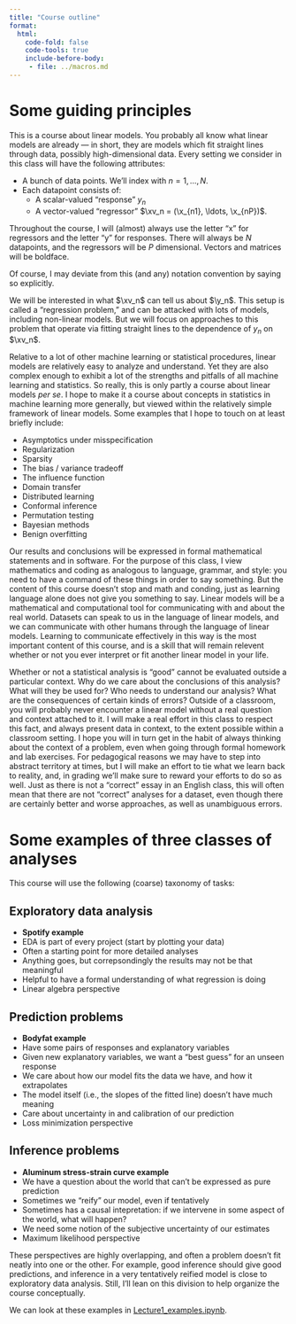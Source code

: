 ```yaml
---
title: "Course outline"
format:
  html:
    code-fold: false
    code-tools: true
    include-before-body:
     - file: ../macros.md
---
```




# Some guiding principles

This is a course about linear models.  You probably all know what linear models
are already --- in short, they are models which fit straight lines through data,
possibly high-dimensional data.   Every setting we consider in this class will
have the following attributes:

- A bunch of data points.  We'll index with $n = 1, \ldots, N$.
- Each datapoint consists of:
  - A scalar-valued "response" $y_n$
  - A vector-valued "regressor" $\xv_n = (\x_{n1}, \ldots, \x_{nP})$.

::: {.callout-tip title='Notation'}  
Throughout the course, I will (almost) always use the
letter "x" for regressors and
the letter "y" for responses.  There will always be $N$ datapoints, and the
regressors will be $P$ dimensional.  Vectors and matrices will be boldface.

Of course, I may deviate from this
(and any) notation convention by saying so explicitly.
:::

We will be interested in what $\xv_n$ can tell us about $\y_n$. This setup is
called a "regression problem," and can be attacked with lots of models,
including non-linear models.  But we will focus on approaches to this problem
that operate via fitting straight lines to the dependence of
$y_n$ on $\xv_n$.

Relative to a lot of other machine learning or statistical procedures, linear
models are relatively easy to analyze and understand.  Yet they are also complex
enough to exhibit a lot of the strengths and pitfalls of all machine learning
and statistics.  So really, this is only partly a course about linear models
*per se*.  I hope to make it a course about concepts in statistics in machine
learning more generally, but viewed within the relatively simple framework of
linear models.  Some examples that I hope to touch on at least briefly include:

- Asymptotics under misspecification
- Regularization
- Sparsity
- The bias / variance tradeoff
- The influence function
- Domain transfer
- Distributed learning
- Conformal inference
- Permutation testing
- Bayesian methods
- Benign overfitting

Our results and conclusions will be expressed in formal mathematical statements
and in software.  For the purpose of this class, I view mathematics and coding
as analogous to language, grammar, and style: you need to have a command of
these things in order to say something.  But the content of this course doesn't
stop and math and conding, just as learning language alone does not give you
something to say. Linear models will be a mathematical and computational tool
for communicating with and about the real world.  Datasets can speak to us in
the language of linear models, and we can communicate with other humans through
the language of linear models.  Learning to communicate effectively in this way
is the most important content of this course, and is a skill that will remain
relevent whether or not you ever interpret or fit another linear model in your
life.

Whether or not a statistical analysis is "good" cannot be evaluated outside a
particular context.  Why do we care about the conclusions of this analysis? What
will they be used for?  Who needs to understand our analysis?  What are the
consequences of certain kinds of errors?   Outside of a classroom, you will
probably never encounter a linear model without a real question and context
attached to it.  I will make a real effort in this class to respect this fact,
and always present data in context, to the extent possible within a classroom
setting.  I hope you will in turn get in the habit of always thinking about the
context of a problem, even when going through formal homework and lab exercises.
For pedagogical reasons we may have to step into abstract territory at times,
but I will make an effort to tie what we learn back to reality, and, in grading
we'll make sure to reward your efforts to do so as well.  Just as there is not a
"correct" essay in an English class, this will often mean that there are not
"correct" analyses for a dataset, even though there are certainly better and
worse approaches, as well as unambiguous errors.



# Some examples of three classes of analyses

This course will use the following (coarse) taxonomy of tasks:

## Exploratory data analysis
  - **Spotify example**
  - EDA is part of every project (start by plotting your data)
  - Often a starting point for more detailed analyses
  - Anything goes, but correpsondingly the results may not be that meaningful
  - Helpful to have a formal understanding of what regression is doing
  - Linear algebra perspective

## Prediction problems
  - **Bodyfat example**
  - Have some pairs of responses and explanatory variables
  - Given new explanatory variables, we want a "best guess" for an unseen response
  - We care about how our model fits the data we have, and how it extrapolates
  - The model itself (i.e., the slopes of the fitted line) doesn't have much
    meaning
  - Care about uncertainty in and calibration of our prediction
  - Loss minimization perspective

## Inference problems
  - **Aluminum stress-strain curve example**
  - We have a question about the world that can't be expressed as pure prediction
  - Sometimes we "reify" our model, even if tentatively
  - Sometimes has a causal intepretation: if we intervene in some aspect of the world, what will happen?
  - We need some notion of the subjective uncertainty of our estimates
  - Maximum likelihood perspective

These perspectives are highly overlapping, and often a problem doesn't fit
neatly into one or the other.  For example, good inference should give good
predictions, and inference in a very tentatively reified model is close to
exploratory data analysis.  Still, I'll lean on this division to help organize
the course conceptually.

We can look at these examples in [Lecture1_examples.ipynb](Lecture1_examples.ipynb).





